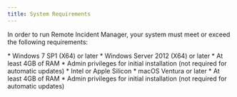 ```yaml
---
title: System Requirements
---
```



In order to run Remote Incident Manager, your system must meet or exceed the following requirements:

<Windows>
  * Windows 7 SP1 (X64) or later
  * Windows Server 2012 (X64) or later
  * At least 4GB of RAM
  * Admin privileges for initial installation (not required for automatic updates)
</Windows>

<MacOS>
  * Intel or Apple Silicon
  * macOS Ventura or later
  * At least 4GB of RAM
  * Admin privileges for initial installation (not required for automatic updates)
</MacOS>
